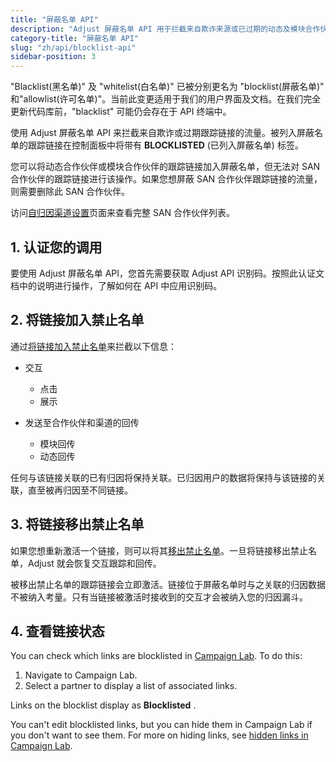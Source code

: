 ```yaml
---
title: "屏蔽名单 API"
description: "Adjust 屏蔽名单 API 用于拦截来自欺诈来源或已过期的动态及模块合作伙伴跟踪链接的流量。"
category-title: "屏蔽名单 API"
slug: "zh/api/blocklist-api"
sidebar-position: 3
---
```


<Callout type="important">

"Blacklist\(黑名单\)" 及 "whitelist\(白名单\)" 已被分别更名为 "blocklist\(屏蔽名单\)" 和"allowlist\(许可名单\)"。当前此变更适用于我们的用户界面及文档。在我们完全更新代码库前，"blacklist" 可能仍会存在于 API 终端中。

</Callout>

使用 Adjust 屏蔽名单 API 来拦截来自欺诈或过期跟踪链接的流量。被列入屏蔽名单的跟踪链接在控制面板中将带有 **BLOCKLISTED** \(已列入屏蔽名单\) 标签。

您可以将动态合作伙伴或模块合作伙伴的跟踪链接加入屏蔽名单，但无法对 SAN 合作伙伴的跟踪链接进行该操作。如果您想屏蔽 SAN 合作伙伴跟踪链接的流量，则需要删除此 SAN 合作伙伴。

<Callout type="seealso">

访问[自归因渠道设置](https://help.adjust.com/zh/suite/article/self-attributing-network-san-setup)页面来查看完整 SAN 合作伙伴列表。

</Callout>

## 1\. 认证您的调用

要使用 Adjust 屏蔽名单 API，您首先需要获取 Adjust API 识别码。按照此认证文档中的说明进行操作，了解如何在 API 中应用识别码。

## 2\. 将链接加入禁止名单

通过[将链接加入禁止名单](/zh/api/blocklist-api/blocklist)来拦截以下信息：

-  交互

   -  点击
   -  展示

-  发送至合作伙伴和渠道的回传
   -  模块回传
   -  动态回传

任何与该链接关联的已有归因将保持关联。已归因用户的数据将保持与该链接的关联，直至被再归因至不同链接。

## 3\. 将链接移出禁止名单

如果您想重新激活一个链接，则可以将其[移出禁止名单](/zh/api/blocklist-api/unblocklist)。一旦将链接移出禁止名单，Adjust 就会恢复交互跟踪和回传。

<Callout type="note">

被移出禁止名单的跟踪链接会立即激活。链接位于屏蔽名单时与之关联的归因数据不被纳入考量。只有当链接被激活时接收到的交互才会被纳入您的归因漏斗。

</Callout>

## 4\. 查看链接状态

You can check which links are blocklisted in [Campaign Lab](https://help.adjust.com/zh/article/campaign-setup). To do this:

1. Navigate to Campaign Lab.
2. Select a partner to display a list of associated links.

Links on the blocklist display as **Blocklisted** .

You can't edit blocklisted links, but you can hide them in Campaign Lab if you don't want to see them. For more on hiding links, see [hidden links in Campaign Lab](https://help.adjust.com/zh/article/manage-ad-network-setup#hidden-links).
